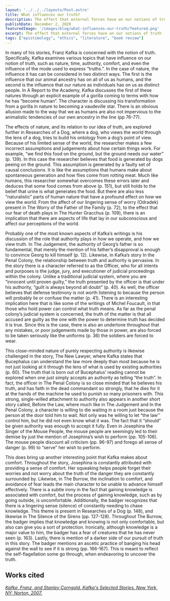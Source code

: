 ```yaml
---
layout: '../../../layouts/Post.astro'
title: What influences our truth?
description: The effect that external forces have on our notions of truth
publishDate: December 2, 2020
featuredImage: '/images/blog/what-influences-our-truth/featured.png'
excerpt: The effect that external forces have on our notions of truth
tags: ["epistimology", "ethics", "literature", "book review"]
---
```


In many of his stories, Franz Kafka is concerned with the notion of truth. Specifically, Kafka examines various topics that have influence on our notion of truth, such as nature, time, authority, comfort, and even the influence of the mode used to express “truths.”. In the case of nature, the influence it has can be considered in two distinct ways. The first is the influence that our animal ancestry has on all of us as humans, and the second is the influence that our nature as individuals has on us as distinct people. In A Report to the Academy, Kafka discusses the first of these natures through an explicit example of a gorilla coming to terms with how he has “become human”. The character is discussing his transformation from a gorilla in nature to becoming a vaudeville star. There is an obvious allusion made to the way that we as humans are also not impervious to the animalistic tendencies of our own ancestry in the line (pp 76-77). 

The effects of nature, and its relation to our idea of truth, are explored further in Researches of a Dog, where a dog, who views the world through the lens of a dog, tries to build his ontology from a dog’s point of view. Because of his limited sense of the world, the researcher makes a few incorrect assumptions and judgements about how certain things work. For example, “we find this food on the ground, but the ground needs our water” (p. 139). In this case the researcher believes that food is generated by dogs peeing on the ground. This assumption is generated by a faulty set of causal conclusions. It is like the assumptions that humans make about spontaneous generation and how flies come from rotting meat. Much like humans, this researcher somewhat overcomes these errors later and deduces that some food comes from above (p. 151), but still holds to the belief that urine is what generates the food. But there are also less “naturalistic” parts of human nature that have a profound effect on how we view the world. From the affect of our lingering sense of worry (Odradek) present in The Worry of the Father of the Family (p. 72), to the effect that our fear of death plays in The Hunter Gracchus (p. 109), there is an implication that there are aspects of life that lay in our subconscious and affect our perceptions of the world.

Probably one of the most known aspects of Kafka’s writings is his discussion of the role that authority plays in how we operate, and how we view truth. In The Judgement, the authority of Georg’s father is so fundamental, that merely the mention of his father’s disapproval is enough to convince Georg to kill himself (p. 12). Likewise, in Kafka’s story In the Penal Colony, the relationship between truth and authority is pervasive. In the story there is a character referred to as the Officer, who for all intents and purposes is the judge, jury, and executioner of judicial proceedings within the colony. Unlike a traditional judicial system, where you are “innocent until proven guilty,” the truth presented by the officer is that under his authority, “guilt is always beyond all doubt” (p. 40). As well, the officer believes that defense testimony is not worth listening to because the person will probably lie or confuse the matter (p. 41). There is an interesting implication here that is like some of the writings of Michel Foucault, in that those who hold power can control what truth means. As far as the penal colony’s judicial system is concerned, the truth of the matter is that all accused are guilty as the one with the power to determine truth has decided it is true. Since this is the case, there is also an undertone throughout that any mistakes, or poor judgements made by those in power, are also forced to be taken seriously like the uniforms (p. 36) the soldiers are forced to wear.

This close-minded nature of purely respecting authority is likewise challenged in the story, The New Lawyer, where Kafka states that Bucephalus can understand the law more deeply than most because he is not just looking at it through the lens of what is used by existing authorities (p. 60). The truth that is born out of Bucephalus’ reading cannot be explored when one just simply accepts an authority as telling “the truth”. In fact, the officer in The Penal Colony is so close minded that he believes his truth, and has faith in the dead commandant so strongly, that he dies for it at the hands of the machine he used to punish so many prisoners with. This strong, single-willed attachment to authority also appears in another short story called, Before the Law, where much like in The Judgement and In the Penal Colony, a character is willing to die waiting in a room just because the person at the door told him to wait. Not only was he willing to let “the law'' control him, but he did not even know what it was. The fact that it “should” be given authority was enough to accept it fully. Even in Josephina the Singer of the Mouse People, the mouse people are seemingly led to their demise by just the mention of Josephina’s wish to perform (pp. 105-106). The mouse people discount all criticism (pp. 96-97) and forego all sense of danger (p. 99) to “serve” her wish to perform.

This does bring up another interesting point that Kafka makes about comfort. Throughout the story, Josephina is constantly attributed with providing a sense of comfort. Her squeaking helps people forget their worries and not worry about the truth of the danger they are constantly surrounded by. Likewise, in The Burrow, the inclination to comfort, and avoidance of fear leads the main character to be unable to advance himself effectively. There is a subtle irony in the fact that gaining knowledge is associated with comfort, but the process of gaining knowledge, such as by going outside, is uncomfortable. Additionally, the badger recognizes that there is a lingering sense (silence) of constantly needing to chase knowledge. This theme is present in Researches of a Dog (p. 148), and likewise in The Silence of the Sirens (pp. 127-128). Throughout The Burrow, the badger implies that knowledge and knowing is not only comfortable, but also can give you a sort of protection. Ironically, although knowledge is a major value to him, the badger has a fear of creatures that he has never seen (p. 163). Lastly, there is mention of a darker side of our pursuit of truth in this story. The badger mentions an ascetic practice of banging his head against the wall to see if it is strong (pp. 166-167). This is meant to reflect the self-flagellation some go through, when endeavoring to uncover the truth.

## Works cited

[*Kafka, Franz, and Stanley Corngold. Kafka's Selected Stories. New York, NY: Norton, 2007.*](https://isbnsearch.org/isbn/9780393924794)
